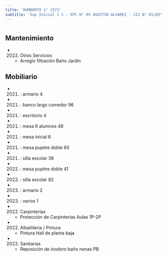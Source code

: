 ```yaml
---
title: 'HUMBERTO 1° 1573'
subtitle: 'Sup Inicial I C - EPC N° 05 AGUSTIN ALVAREZ - JII N° 01/03° - ESEA EN DANZA RAMICONE CURSO VOCACIONAL DE FOLKLORE N° 13'
---
```


#


## Mantenimiento

*  (2022) Otros Servicios 
    + Arreglo filtración Baño Jardín


## Mobiliario

*  (2021) : armario 4 

*  (2021) : banco largo comedor 96 

*  (2021) : escritorio 4 

*  (2021) : mesa 6 alumnos 48 

*  (2021) : mesa inicial 6 

*  (2021) : mesa pupitre doble 60 

*  (2021) : silla escolar 36 

*  (2022) : mesa pupitre doble 41 

*  (2022) : silla escolar 82 

*  (2023) : armario 2 

*  (2023) : varios 1 




*  (2022) Carpinterías 
    + Protección de Carpinterías Aulas 1P-2P

*  (2022) Albañileria / Pintura 
    + Pintura Hall de planta baja

*  (2022) Sanitarias 
    + Reposición de inodoro baño nenas PB



